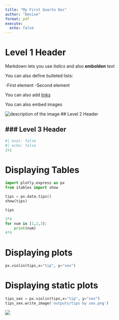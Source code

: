 ```yaml
---
title: "My First Quarto Doc"
author: "Denise"
format: pdf
execute:
  echo: false
---
```



# Level 1 Header

Markdown lets you use *italics* and   also **embolden** text

You can also define bulleted lists:

-First element
-Second element

You can also add [links](https://thegraphcourses.org)

You can also embed images

![description of the image](images/tgc_unity-768x568.webp)
## Level 2 Header

### Level 3 Header
---




```python
#| eval: false
#| echo: false
2+2

```
# Displaying Tables

```python
import plotly.express as px
from itables import show

tips = px.data.tips()
show(tips)
```

```python
tips
```
```python
3*4
for num in [1,2,3]:
    print(num)
4*4
```

# Displaying plots

```python
px.violin(tips,x="tip", y="sex")
```
# Displaying static plots
```python
tips_sex = px.violin(tips,x="tip", y="sex")
tips_sex.write_image('outputs/tips by sex.png')

```
![](outputs/tips%20by%20ex.png)